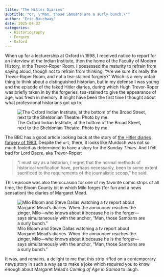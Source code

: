```yaml
---
title: "The Hitler Diaries"
subtitle: "or, \"Man, those Samoans are a surly bunch.\""
author: "Eric Rauchway"
date: 2025-04-22
categories: 
  - Historiography
  - Forgery
  - Oxford
---
```


When up for a lecturership at Oxford in 1998, I received notice to report for an interview at the Indian Institute, then the home of the Faculty of Modern History, in the Trevor-Roper Room. I possessed the maturity to refrain from saying aloud, though not to refrain from thinking, "Are we sure it's really the Trevor-Roper Room, and not a tea-stained forgery?" Which is a very unfair thing to think about a distinguished historian, but in my defense I was young and the episode of the faked Hitler diaries, during which Hugh Trevor-Roper was briefly taken in by the forgeries, tea-stained to give the appearance of age, was fresh in memory. It might have been the first time I thought about what professional historians got up to.

![The Oxford Indian Institute, at the bottom of the Broad Street, next to the Sheldonian Theatre. Photo by me.](./indian_inst.png)

The BBC has a good article looking back at the story of [the Hitler diaries forgery of 1983.](https://www.bbc.com/culture/article/20250414-the-fake-hitler-diaries-that-fooled-rupert-murdoch) Despite the `url`, there, it looks like Murdoch was not so much fooled as determined to have a story for the Sunday *Times.* And I felt bad for Lord Dacre, aka Trevor-Roper:

>"I must say as a historian, I regret that the normal methods of historical verification have, perhaps necessarily, been to some extent sacrificed to the requirements of the journalistic scoop," he said.

This episode was also the occasion for one of my favorite comic strips of all time, the Bloom County bit in which Milo forges (for fun and a news sensation) the diaries of Margaret Mead.

![Milo Bloom and Steve Dallas watching a tv report about Margaret Mead's diaries. When the announcer reaches the zinger, Milo---who knows about it because he is the forger---says simultaneously with the anchor, "Man, those Samoans are a surly bunch."](./samoans.jpg)

It was, and remains, a delight to me that this strip riffed on a contemporary news story in such a way as to make a joke which required you to know enough about Margaret Mead's *Coming of Age in Samoa* to laugh.